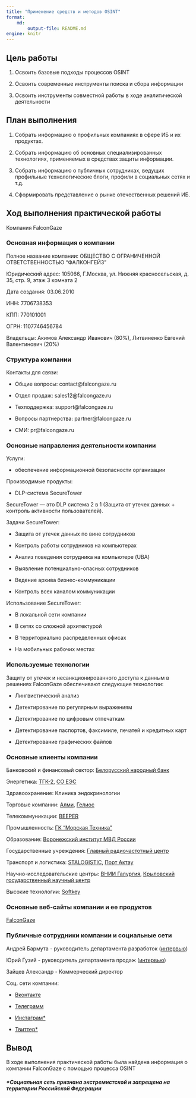 ```yaml
---
title: "Применение средств и методов OSINT"
format: 
    md:
        output-file: README.md
engine: knitr
---
```


## Цель работы

1. Освоить базовые подходы процессов OSINT

2. Освоить современные инструменты поиска и сбора информации

3. Освоить инструменты совместной работы в ходе аналитической деятельности

## План выполнения

1. Собрать информацию о профильных компаниях в сфере ИБ и их продуктах.

2. Собрать информацию об основных специализированных технологиях, применяемых в средствах защиты информации.

3. Собрать информацию о публичных сотрудниках, ведущих профильные технологические блоги, профили в социальных сетях и т.д.

4. Сформировать представление о рынке отечественных решений ИБ.

## Ход выполнения практической работы

Компания FalconGaze

### Основная информация о компании

Полное название компании: ОБЩЕСТВО С ОГРАНИЧЕННОЙ ОТВЕТСТВЕННОСТЬЮ "ФАЛКОНГЕЙЗ"

Юридический адрес: 105066, Г.Москва, ул. Нижняя красносельская, д. 35, стр. 9, этаж 3 комната 2

Дата создания: 03.06.2010

ИНН: 7706738353

КПП: 770101001

ОГРН: 1107746456784

Владельцы: Акимов Александр Иванович (80%), Литвиненко Евгений Валентинович (20%)

### Структура компании

Контакты для связи:

- Общие вопросы: contact@falcongaze.ru

- Отдел продаж: sales12@falcongaze.ru

- Техподдержка: support@falcongaze.ru

- Вопросы партнерства: partner@falcongaze.ru

- СМИ: pr@falcongaze.ru

### Основные направления деятельности компании

Услуги:

- обеспечение информационной безопасности организации

Производимые продукты: 

- DLP-система SecureTower

SecureTower — это DLP система 2 в 1 (Защита от утечек данных + контроль активности пользователей).

Задачи SecureTower:

- Защита от утечек данных по вине сотрудников

- Контроль работы сотрудников на компьютерах

- Анализ поведения сотрудника на компьютере (UBA)

- Выявление потенциально-опасных сотрудников

- Ведение архива бизнес-коммуникации

- Контроль всех каналом коммуникации

Использование SecureTower:

- В локальной сети компании

- В сетях со сложной архитектурой

- В территориально распределенных офисах

- На мобильных рабочих местах

### Используемые технологии

Защиту от утечек и несанкционированного доступа к данным в решениях FalconGaze обеспечивают следующие технологии:

- Лингвистический анализ

- Детектирование по регулярным выражениям

- Детектирование по цифровым отпечаткам

- Детектирование паспортов, факсимиле, печатей и кредитных карт

- Детектирование графических файлов

### Основные клиенты компании

Банковский и финансовый сектор: [Белорусский народный банк](https://bnb.by/)

Энергетика: [ТГК-2](https://www.tgc-2.ru/), [СО ЕЭС](https://www.so-ups.ru/)

Здравоохранение: Клиника эндокринологии

Торговые компании: [Алми](https://almi.by/), [Гелиос](https://skgelios.ru/)

Телекоммуникации: [BEEPER](https://www.beeper.com/)

Промышленность: [ГК "Морская Техника"](https://marinetec.com/)

Образование: [Воронежский институт МВД России](https://xn--b1am.xn--b1aew.xn--p1ai/)

Государственные учреждения: [Главный радиочастотный центр](https://grfc.ru/grfc/)

Транспорт и логистика: [STALOGISTIC](https://stalogistic.com/), [Порт Актау](https://www.portaktau.kz/ru/)

Научно-исследовательские центры: [ВНИИ Галургия](https://www.gallurgy.ru/), [Крыловский государственный научный центр](https://krylov-centre.ru/)

Высокие технологии: [Softkey](http://www.softkey.ru/)

### Основные веб-сайты компании и ее продуктов

[FalconGaze](https://falcongaze.com/)

### Публичные сотрудники компании и социальные сети

Андрей Бармута - руководитель департамента разработок ([интервью](https://www.anti-malware.ru/interviews/2018-12-20/28395))

Юрий Гузий - руководитель департамента продаж ([интервью](https://probusiness.io/tech/2308-kak-kompanii-naladit-sistemu-zashchity-ot-utechki-informacii.html))

Зайцев Александр - Коммерческий директор

Соц. сети компании:

- [Вконтакте](https://vk.com/falcongaze_securetower)

- [Телеграмм](https://t.me/s/falcongazeDLP)

- [Инстаграм*](https://www.instagram.com/securetower)

- [Твиттер*](https://twitter.com/Falcongaze)

## Вывод

В ходе выполнения практической работы была найдена информация о компании FalconGaze с помощью процесса OSINT


##### *Социальная сеть признана экстремистской и запрещена на территории Российской Федерации